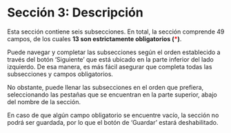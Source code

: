 # Sección 3: Descripción {.unnumbered}
Esta sección contiene seis subsecciones. En total, la sección comprende 49 campos, de los cuales **13 son estrictamente obligatorios  (<span style="color:red">\*</span>)**.

Puede navegar y completar las subsecciones según el orden establecido a través del botón ‘Siguiente’ que está ubicado en la parte inferior del lado izquierdo. De esa manera, es más fácil asegurar que completa todas las subsecciones y campos obligatorios. 

No obstante, puede llenar las subsecciones en el orden que prefiera, seleccionando las pestañas que se encuentran en la parte superior, abajo del nombre de la sección. 

En caso de que algún campo obligatorio se encuentre vacío, la sección no podrá ser guardada, por lo que el botón de ‘Guardar’ estará deshabilitado.

